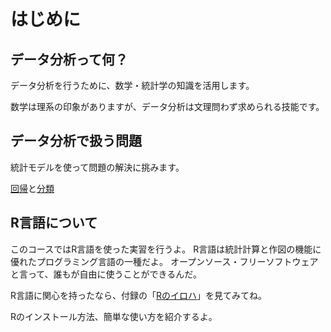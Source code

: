 # はじめに

## データ分析って何？

データ分析を行うために、数学・統計学の知識を活用します。

数学は理系の印象がありますが、データ分析は文理問わず求められる技能です。


## データ分析で扱う問題

統計モデルを使って問題の解決に挑みます。

[回帰](regression.qmd)と[分類](classification.qmd)


::: {.callout-note}

## R言語について

このコースではR言語を使った実習を行うよ。
R言語は統計計算と作図の機能に優れたプログラミング言語の一種だよ。
オープンソース・フリーソフトウェアと言って、誰もが自由に使うことができるんだ。

R言語に関心を持ったなら、付録の「[Rのイロハ](r_intro.qmd)」を見てみてね。

Rのインストール方法、簡単な使い方を紹介するよ。

:::

<!-- Pythonについても一言 -->
